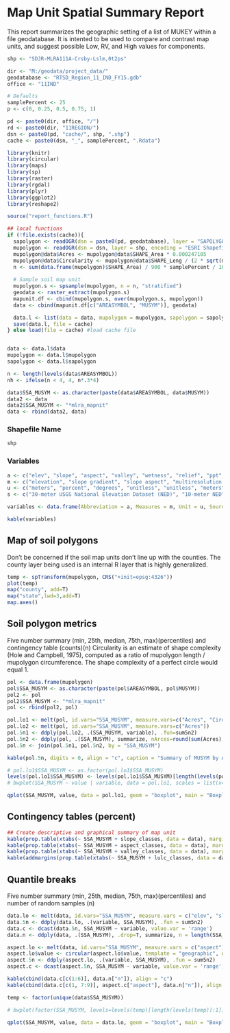 
# Map Unit Spatial Summary Report

This report summarizes the geographic setting of a list of MUKEY within a file geodatabase. It is intented to be used to compare and contrast map units, and suggest possible Low, RV, and High values for components. 

```r
shp <- "SDJR-MLRA111A-Crsby-Lslm,0t2ps"

dir <- "M:/geodata/project_data/"
geodatabase <- "RTSD_Region_11_IND_FY15.gdb"
office <- "11IND"

# Defaults
samplePercent <- 25
p <- c(0, 0.25, 0.5, 0.75, 1)

pd <- paste0(dir, office, "/")
rd <- paste0(dir, "11REGION/")
dsn <- paste0(pd, "cache/", shp, ".shp")
cache <- paste0(dsn, "_", samplePercent, ".Rdata")
```


```r
library(knitr)
library(circular)
library(maps)
library(sp)
library(raster)
library(rgdal)
library(plyr)
library(ggplot2)
library(reshape2)

source("report_functions.R")
```
```r
## local functions
if (!file.exists(cache)){
  sapolygon <- readOGR(dsn = paste0(pd, geodatabase), layer = "SAPOLYGON", encoding = "OpenFileGDB")
  mupolygon <- readOGR(dsn = dsn, layer = shp, encoding = "ESRI Shapefile")
  mupolygon@data$Acres <- mupolygon@data$SHAPE_Area * 0.000247105
  mupolygon@data$Circularity <- mupolygon@data$SHAPE_Leng / (2 * sqrt(mupolygon@data$SHAPE_Area / pi) * pi)
  n <- sum(data.frame(mupolygon)$SHAPE_Area) / 900 * samplePercent / 100
  
  # Sample soil map unit
  mupolygon.s <- spsample(mupolygon, n = n, "stratified")
  geodata <- raster_extract(mupolygon.s)
  mapunit.df <- cbind(mupolygon.s, over(mupolygon.s, mupolygon))
  data <- cbind(mapunit.df[c("AREASYMBOL", "MUSYM")], geodata)

  data.l <- list(data = data, mupolygon = mupolygon, sapolygon = sapolygon)
  save(data.l, file = cache)
} else load(file = cache) #load cache file


data <- data.l$data
mupolygon <- data.l$mupolygon
sapolygon <- data.l$sapolygon

n <- length(levels(data$AREASYMBOL))
nh <- ifelse(n < 4, 4, n*.3*4)

data$SSA_MUSYM <- as.character(paste(data$AREASYMBOL, data$MUSYM))
data2 <- data
data2$SSA_MUSYM <- "*mlra_mapnit"
data <- rbind(data2, data)
```


### Shapefile Name
```r
shp
```


### Variables

```r
a <- c("elev", "slope", "aspect", "valley", "wetness", "relief", "ppt", "temp", "ffp", "lulc")
m <- c("elevation", "slope gradient", "slope aspect", "multiresolution valley bottom index", "topographic Wetness index", "height above channel", "annual precipitation", "annual air temperature", "frost free period", "land use and land cover")
u <- c("meters", "percent", "degrees", "unitless", "unitless", "meters", "millimeters", "degrees Celsius", "days", "landcover class (e.g. Wood Wetlands)")
s <- c("30-meter USGS National Elevation Dataset (NED)", "10-meter NED", "10-meter NED", "30-meter NED", "30-meter NED", "30-meter NED", "800-meter 30-year normals (1981-2010) from PRISM Climate Dataset", "800-meter 30-year normals (1981-2010) from PRISM Climate Dataset", "1000-meter 30-year normals (1961-1990) from USFS RMRS", "2011 National Land Cover Dataset (NLCD)")

variables <- data.frame(Abbreviation = a, Measures = m, Unit = u, Source = s)

kable(variables)
```


## Map of soil polygons
Don't be concerned if the soil map units don't line up with the counties. The county layer being used is an internal R layer that is highly generalized.

```r
temp <- spTransform(mupolygon, CRS("+init=epsg:4326"))
plot(temp)
map("county", add=T)
map("state",lwd=3,add=T)
map.axes()
```

## Soil polygon metrics
Five number summary (min, 25th, median, 75th, max)(percentiles) and contingency table (counts)(n) 
Circularity is an estimate of shape complexity (Hole and Campbell, 1975), computed as a ratio of mupolygon length / mupolygon circumference. The shape complexity of a perfect circle would equal 1.

```r
pol <- data.frame(mupolygon)
pol$SSA_MUSYM <- as.character(paste(pol$AREASYMBOL, pol$MUSYM))
pol2 <- pol
pol2$SSA_MUSYM <- "*mlra_mapnit"
pol <- rbind(pol2, pol)

pol.lo1 <- melt(pol, id.vars="SSA_MUSYM", measure.vars=c("Acres", "Circularity"))
pol.lo2 <- melt(pol, id.vars="SSA_MUSYM", measure.vars=c("Acres"))
pol.5n1 <- ddply(pol.lo2, .(SSA_MUSYM, variable), .fun=sum5n2)
pol.5n2 <- ddply(pol, .(SSA_MUSYM), summarize, nArces=round(sum(Acres), 0), nPolygons=length(MUSYM))
pol.5n <- join(pol.5n1, pol.5n2, by = "SSA_MUSYM")

kable(pol.5n, digits = 0, align = "c", caption = "Summary of MUSYM by AREASYMBOL")

# pol.lo1$SSA_MUSYM <- as.factor(pol.lo1$SSA_MUSYM)
levels(pol.lo1$SSA_MUSYM) <- levels(pol.lo1$SSA_MUSYM)[length(levels(pol.lo1$SSA_MUSYM)):1]
# bwplot(SSA_MUSYM ~ value | variable, data = pol.lo1, scales = list(x="free"), main = "Boxplots of polygon metrics")

qplot(SSA_MUSYM, value, data = pol.lo1, geom = "boxplot", main = "Boxplots of polygon metrics") + facet_wrap(~variable, scales = "free") + theme(axis.text.x = element_text(angle=30, hjust = 1, vjust = 1))
```

## Contingency tables (percent) 

```r
## Create descriptive and graphical summary of map unit
kable(prop.table(xtabs(~ SSA_MUSYM + slope_classes, data = data), margin = 1) * 100, align = "c", digits=0, caption="Slope classes")
kable(prop.table(xtabs(~ SSA_MUSYM + aspect_classes, data = data), margin = 1) * 100, align = "c", digits = 0, caption = "Aspect classes")
kable(prop.table(xtabs(~ SSA_MUSYM + valley_classes, data = data), margin = 1) * 100, align = "c", digits = 0, caption = "Upland vs. lowland")
kable(addmargins(prop.table(xtabs(~ SSA_MUSYM + lulc_classes, data = data), margin = 1) * 100), digits = 0, align = "c", caption = "Landuse and Landcover")
```

## Quantile breaks
Five number summary (min, 25th, median, 75th, max)(percentiles) and number of random samples (n)

```r
data.lo <- melt(data, id.vars="SSA_MUSYM", measure.vars = c("elev", "slope", "valley", "wetness", "relief", "ppt", "temp", "ffp"))
data.5n <- ddply(data.lo, .(variable, SSA_MUSYM), .fun = sum5n2)
data.c <- dcast(data.5n, SSA_MUSYM ~ variable, value.var = 'range')
data.n <- ddply(data, .(SSA_MUSYM), .drop=T, summarize, n = length(SSA_MUSYM))

aspect.lo <- melt(data, id.vars="SSA_MUSYM", measure.vars = c("aspect"))
aspect.lo$value <- circular(aspect.lo$value, template = "geographic", units="degrees", modulo="2pi")
aspect.5n <- ddply(aspect.lo, .(variable, SSA_MUSYM), .fun = sum5n2)
aspect.c <- dcast(aspect.5n, SSA_MUSYM ~ variable, value.var = 'range')

kable(cbind(data.c[c(1:6)], data.n["n"]), align = "c")
kable(cbind(data.c[c(1, 7:9)], aspect.c["aspect"], data.n["n"]), align = "c")

temp <- factor(unique(data$SSA_MUSYM))

# bwplot(factor(SSA_MUSYM, levels=levels(temp)[length(levels(temp)):1]) ~ value|variable, data=data.lo, scales=list(x="free"), main = "Boxplots of map unit properties")

qplot(SSA_MUSYM, value, data = data.lo, geom = "boxplot", main = "Boxplots of map unit properties") + facet_wrap(~variable, scales = "free", ncol = 2) + theme(axis.text.x = element_text(angle=30, hjust=1, vjust=1))
```
